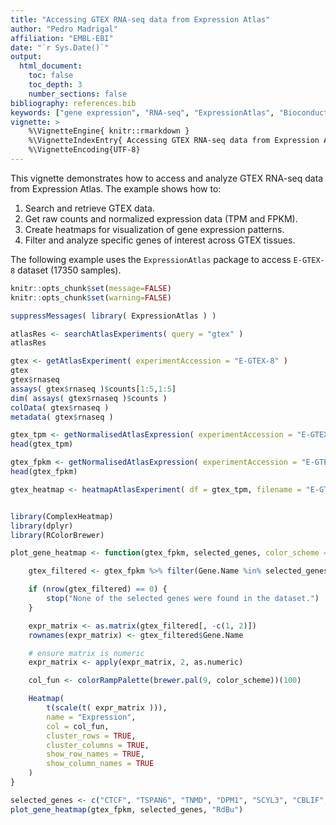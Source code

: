 ```yaml
---
title: "Accessing GTEX RNA-seq data from Expression Atlas"
author: "Pedro Madrigal"
affiliation: "EMBL-EBI"
date: "`r Sys.Date()`"
output:
  html_document:
    toc: false
    toc_depth: 3
    number_sections: false
bibliography: references.bib
keywords: ["gene expression", "RNA-seq", "ExpressionAtlas", "Bioconductor"]
vignette: >
    %\VignetteEngine{ knitr::rmarkdown }
    %\VignetteIndexEntry{ Accessing GTEX RNA-seq data from Expression Atlas }
    %\VignetteEncoding{UTF-8}
---
```



This vignette demonstrates how to access and analyze GTEX RNA-seq data from Expression Atlas. The example shows how to:

1. Search and retrieve GTEX data.
2. Get raw counts and normalized expression data (TPM and FPKM).
3. Create heatmaps for visualization of gene expression patterns.
4. Filter and analyze specific genes of interest across GTEX tissues.


The following example uses the `ExpressionAtlas` package to access `E-GTEX-8` dataset (17350 samples).


```r
knitr::opts_chunk$set(message=FALSE)
knitr::opts_chunk$set(warning=FALSE)
```

```r
suppressMessages( library( ExpressionAtlas ) )
```

```r

atlasRes <- searchAtlasExperiments( query = "gtex" )
atlasRes

gtex <- getAtlasExperiment( experimentAccession = "E-GTEX-8" )
gtex
gtex$rnaseq
assays( gtex$rnaseq )$counts[1:5,1:5]
dim( assays( gtex$rnaseq )$counts )
colData( gtex$rnaseq )
metadata( gtex$rnaseq )

gtex_tpm <- getNormalisedAtlasExpression( experimentAccession = "E-GTEX-8", normalisation = "tpm" )
head(gtex_tpm)

gtex_fpkm <- getNormalisedAtlasExpression( experimentAccession = "E-GTEX-8", normalisation = "fpkm" )
head(gtex_fpkm)

gtex_heatmap <- heatmapAtlasExperiment( df = gtex_tpm, filename = "E-GTEX-8-tpm-heatmap.pdf", save_pdf= FALSE, show_plot = TRUE, heatmap_color = "Reds", top_n = 50, show_heatmap_title = TRUE )


library(ComplexHeatmap)
library(dplyr)
library(RColorBrewer)

plot_gene_heatmap <- function(gtex_fpkm, selected_genes, color_scheme = "Reds") {

    gtex_filtered <- gtex_fpkm %>% filter(Gene.Name %in% selected_genes)

    if (nrow(gtex_filtered) == 0) {
        stop("None of the selected genes were found in the dataset.")
    }

    expr_matrix <- as.matrix(gtex_filtered[, -c(1, 2)])
    rownames(expr_matrix) <- gtex_filtered$Gene.Name

    # ensure matrix is numeric
    expr_matrix <- apply(expr_matrix, 2, as.numeric)

    col_fun <- colorRampPalette(brewer.pal(9, color_scheme))(100)

    Heatmap(
        t(scale(t( expr_matrix ))),
        name = "Expression",
        col = col_fun,
        cluster_rows = TRUE,
        cluster_columns = TRUE,
        show_row_names = TRUE,
        show_column_names = TRUE
    )
}

selected_genes <- c("CTCF", "TSPAN6", "TNMD", "DPM1", "SCYL3", "CBLIF", "CTCF", "DDX4", "STATH")
plot_gene_heatmap(gtex_fpkm, selected_genes, "RdBu")


```

